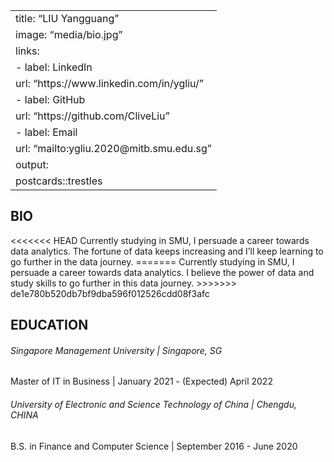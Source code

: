 
---
title: "LIU Yangguang"
image: "media/bio.jpg"
links:
  - label: LinkedIn
    url: "https://www.linkedin.com/in/ygliu/"
  - label: GitHub
    url: "https://github.com/CliveLiu"
  - label: Email
    url: "mailto:ygliu.2020@mitb.smu.edu.sg"
output:
  postcards::trestles
---
 
## BIO

<<<<<<< HEAD
Currently studying in SMU, I persuade a career towards data analytics. The fortune of data keeps increasing and I'll keep learning to go further in the data journey.
=======
Currently studying in SMU, I persuade a career towards data analytics. I believe the power of data and study skills to go further in this data journey.
>>>>>>> de1e780b520db7bf9dba596f012526cdd08f3afc

## EDUCATION

###### Singapore Management University | Singapore, SG

Master of IT in Business | January 2021 - (Expected) April 2022

###### University of Electronic and Science Technology of China | Chengdu, CHINA

B.S. in Finance and Computer Science | September 2016 - June 2020

<!-- ## Experience -->

<!-- **Google Brain** | Principal Investigator | January 2018 - Present -->


<!-- Comment: Ctrl + Shift +C -->
<!-- This BIO page is from: -->
<!-- https://rstudio.github.io/distill/website.html?panelset1=screenshot&panelset2=screenshot2&panelset3=inspiration3&panelset=themed-site#postcards -->

